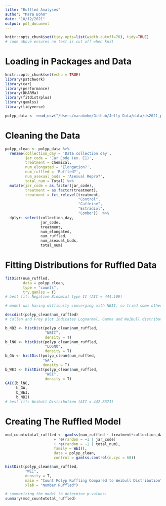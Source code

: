 ```yaml
---
title: "Ruffled Analyses"
author: "Mara Bohm"
date: "10/12/2021"
output: pdf_document
---
```


```r
knitr::opts_chunk$set(tidy.opts=list(width.cutoff=70), tidy=TRUE)
# code above ensures no text is cut off when knit
```

# Loading in Packages and Data

```r
knitr::opts_chunk$set(echo = TRUE)
library(patchwork)
library(car)
library(performance)
library(DHARMa)
library(fitdistrplus)
library(gamlss)
library(tidyverse)

polyp_data <- read_csv("/Users/marabohm/Github/Jelly-Data/data/ds2021_polyp_data.csv")
```


# Cleaning the Data

```r

polyp_clean <- polyp_data %>%
  rename(collection_day = 'Data collection day', 
         jar_code = 'Jar Code (ex. E1)', 
         treatment = Chemical, 
         num_elongated = 'Elongation?', 
         num_ruffled = 'Ruffled?', 
         num_asexual_buds = 'Asexual Repro?', 
         total_num = Total) %>%
  mutate(jar_code = as.factor(jar_code),
         treatment = as.factor(treatment), 
         treatment = fct_relevel(treatment, 
                                 "Control", 
                                 "Caffeine", 
                                 "Estradiol", 
                                 "Combo"))  %>%
  dplyr::select(collection_day, 
                jar_code, 
                treatment, 
                num_elongated, 
                num_ruffled, 
                num_asexual_buds, 
                total_num) 

```


# Fitting Distributions for Ruffled Data

```r

fitDist(num_ruffled, 
        data = polyp_clean, 
        type = "counts", 
        try.gamlss = T)
# best fit: Negative Binomial type II (AIC = 444.109)

# model was having difficulty converging with NBII, so tried some other fits:

descdist(polyp_clean$num_ruffled)
# Cullen and Frey plot indicates Lognormal, Gamma and Weibull distributions may be a good fit, so we compare to each other using Generalized AIC:

b_NB2 <- histDist(polyp_clean$num_ruffled, 
                  "NBII", 
                  density = T)
b_lNO <- histDist(polyp_clean$num_ruffled, 
                  "LOGNO", 
                  density = T)
b_GA <- histDist(polyp_clean$num_ruffled, 
                 "GA", 
                 density = T)
b_WEI <- histDist(polyp_clean$num_ruffled, 
                  "WEI", 
                  density = T)
GAIC(b_lNO,
     b_GA, 
     b_WEI, 
     b_NB2)
# best fit: Weibull Distribution (AIC = 442.8371)

```


# Creating The Ruffled Model

```r

mod_countwtotal_ruffled <- gamlss(num_ruffled ~ treatment*collection_day 
                      + re(random = ~1 | jar_code)
                      + re(random = ~1 | total_num), 
                      family = WEI(), 
                      data = polyp_clean, 
                      control = gamlss.control(n.cyc = 60))

```

```r
histDist(polyp_clean$num_ruffled, 
         "WEI", 
         density = T, 
         main = "Count Polyp Ruffling Compared to Weibull Distribution",
         xlab = "Number Ruffled")

# summarizing the model to determine p-values:
summary(mod_countwtotal_ruffled)

```